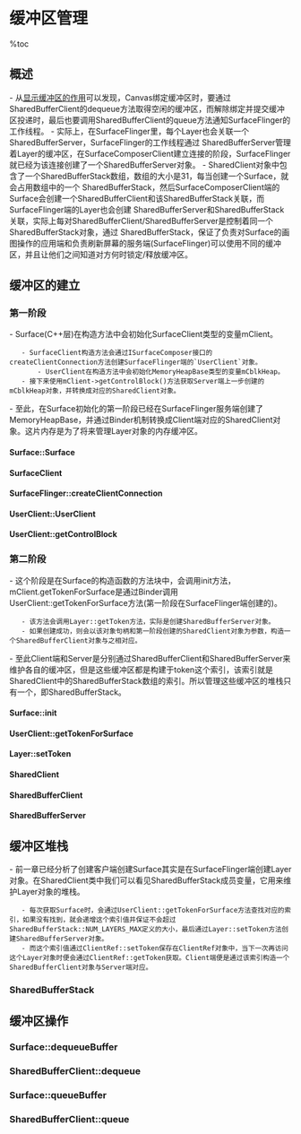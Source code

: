 = 缓冲区管理 =

%toc

== 概述 ==
- 从[[显示缓冲区的作用]]可以发现，Canvas绑定缓冲区时，要通过SharedBufferClient的dequeue方法取得空闲的缓冲区，而解除绑定并提交缓冲区投递时，最后也要调用SharedBufferClient的queue方法通知SurfaceFlinger的工作线程。
- 实际上，在SurfaceFlinger里，每个Layer也会关联一个SharedBufferServer，SurfaceFlinger的工作线程通过 SharedBufferServer管理着Layer的缓冲区，在SurfaceComposerClient建立连接的阶段，SurfaceFlinger就已经为该连接创建了一个SharedBufferServer对象。
- SharedClient对象中包含了一个SharedBufferStack数组，数组的大小是31，每当创建一个Surface，就会占用数组中的一个 SharedBufferStack，然后SurfaceComposerClient端的Surface会创建一个SharedBufferClient和该SharedBufferStack关联，而SurfaceFlinger端的Layer也会创建 SharedBufferServer和SharedBufferStack关联，实际上每对SharedBufferClient/SharedBufferServer是控制着同一个SharedBufferStack对象，通过 SharedBufferStack，保证了负责对Surface的画图操作的应用端和负责刷新屏幕的服务端(SurfaceFlinger)可以使用不同的缓冲区，并且让他们之间知道对方何时锁定/释放缓冲区。

== 缓冲区的建立 ==
=== 第一阶段 ===
- Surface(C++层)在构造方法中会初始化SurfaceClient类型的变量mClient。
    - SurfaceClient构造方法会通过ISurfaceComposer接口的createClientConnection方法创建SurfaceFlinger端的`UserClient`对象。
        - UserClient在构造方法中会初始化MemoryHeapBase类型的变量mCblkHeap。
    - 接下来使用mClient->getControlBlock()方法获取Server端上一步创建的mCblkHeap对象，并转换成对应的SharedClient对象。
- 至此，在Surface初始化的第一阶段已经在SurfaceFlinger服务端创建了MemoryHeapBase，并通过Binder机制转换成Client端对应的SharedClient对象。这片内存是为了将来管理Layer对象的内存缓冲区。


==== Surface::Surface ====
{{{class="brush:c++"
Surface::Surface(const sp<SurfaceControl>& surface)
    : mBufferMapper(GraphicBufferMapper::get()),
      mClient(SurfaceClient::getInstance()),    // 初始化SurfaceClient
      mSharedBufferClient(NULL),
      mInitCheck(NO_INIT),
      mSurface(surface->mSurface),
      mIdentity(surface->mIdentity),
      mFormat(surface->mFormat), mFlags(surface->mFlags),
      mWidth(surface->mWidth), mHeight(surface->mHeight)
{
    ......
    init();
}
}}}

==== SurfaceClient ====
{{{class="brush:c++"
class SurfaceClient : public Singleton<SurfaceClient>
{
    sp<ISurfaceComposerClient> mClient;
    ......

    SurfaceClient() : Singleton<SurfaceClient>(), mStatus(NO_INIT)
    {
        sp<ISurfaceComposer> sf(ComposerService::getComposerService());
        mComposerService = sf;
        // 从SurfaceFlinger创建UserClient对象
        mClient = sf->createClientConnection();
        if (mClient != NULL) {
            // 获得SurfaceFlinger服务端的内存对象并转换成SharedClient
            mControlMemory = mClient->getControlBlock();
            if (mControlMemory != NULL) {
                mControl = static_cast<SharedClient *>(
                        mControlMemory->getBase());
                if (mControl) {
                    mStatus = NO_ERROR;
                }
            }
        }
    }
    
    ......
public:
    SharedClient* getSharedClient() const {
        return mControl;
    }
    ssize_t getTokenForSurface(const sp<ISurface>& sur) const {
        // TODO: we could cache a few tokens here to avoid an IPC
        return mClient->getTokenForSurface(sur);
    }
    ...... 
};
}}}

==== SurfaceFlinger::createClientConnection ====
{{{class="brush:c++"
sp<ISurfaceComposerClient> SurfaceFlinger::createClientConnection()
{
    sp<ISurfaceComposerClient> bclient;
    sp<UserClient> client(new UserClient(this));
    status_t err = client->initCheck();
    if (err == NO_ERROR) {
        bclient = client;
    }
    return bclient;
}
}}}

==== UserClient::UserClient ====
{{{class="brush:c++"
UserClient::UserClient(const sp<SurfaceFlinger>& flinger)
    : ctrlblk(0), mBitmap(0), mFlinger(flinger)
{
    const int pgsize = getpagesize();
    const int cblksize = ((sizeof(SharedClient)+(pgsize-1))&~(pgsize-1));

    // 创建MemoryHeapBase对象
    mCblkHeap = new MemoryHeapBase(cblksize, 0,
            "SurfaceFlinger Client control-block");

    ctrlblk = static_cast<SharedClient *>(mCblkHeap->getBase());
    if (ctrlblk) { // construct the shared structure in-place.
        new(ctrlblk) SharedClient;
    }
}
}}}

==== UserClient::getControlBlock ====
{{{class="brush:c++"
sp<IMemoryHeap> UserClient::getControlBlock() const {
    return mCblkHeap;
}
}}}

=== 第二阶段 ===
- 这个阶段是在Surface的构造函数的方法块中，会调用init方法，mClient.getTokenForSurface是通过Binder调用UserClient::getTokenForSurface方法(第一阶段在SurfaceFlinger端创建的)。
    - 该方法会调用Layer::getToken方法，实际是创建SharedBufferServer对象。
    - 如果创建成功，则会以该对象句柄和第一阶段创建的SharedClient对象为参数，构造一个SharedBufferClient对象与之相对应。
- 至此Client端和Server是分别通过SharedBufferClient和SharedBufferServer来维护各自的缓冲区，但是这些缓冲区都是构建于token这个索引，该索引就是SharedClient中的SharedBufferStack数组的索引。所以管理这些缓冲区的堆栈只有一个，即SharedBufferStack。

==== Surface::init ====
{{{class="brush:c++"
void Surface::init()
{
    ......
    if (mSurface != 0 && mClient.initCheck() == NO_ERROR) {
        // 获得对应Server端的缓冲区句柄
        int32_t token = mClient.getTokenForSurface(mSurface);
        if (token >= 0) {
            // 初始化SharedBufferClient对象
            mSharedBufferClient = new SharedBufferClient(
                    mClient.getSharedClient(), token, 2, mIdentity);
            mInitCheck = mClient.getSharedClient()->validate(token);
        }
    }
}
}}}

==== UserClient::getTokenForSurface ====
{{{class="brush:c++"
ssize_t UserClient::getTokenForSurface(const sp<ISurface>& sur) const
{
    int32_t name = NAME_NOT_FOUND;
    sp<Layer> layer(mFlinger->getLayer(sur));
    if (layer == 0) return name;

    // if this layer already has a token, just return it
    name = layer->getToken();
    if ((name >= 0) && (layer->getClient() == this))
        return name;

    name = 0;
    do {
        int32_t mask = 1LU<<name;
        if ((android_atomic_or(mask, &mBitmap) & mask) == 0) {
            // we found and locked that name
            status_t err = layer->setToken(
                    const_cast<UserClient*>(this), ctrlblk, name);
            if (err != NO_ERROR) {
                // free the name
                android_atomic_and(~mask, &mBitmap);
                name = err;
            }
            break;
        }
        if (++name >= SharedBufferStack::NUM_LAYERS_MAX)
            name = NO_MEMORY;
    } while(name >= 0);

    return name;
}
}}}

==== Layer::setToken ====
{{{class="brush:c++"
status_t Layer::setToken(const sp<UserClient>& userClient,
        SharedClient* sharedClient, int32_t token)
{
    // 创建SharedBufferServer
    sp<SharedBufferServer> lcblk = new SharedBufferServer(
            sharedClient, token, mBufferManager.getDefaultBufferCount(),
            getIdentity());

    // 保存在ClientRef中
    status_t err = mUserClientRef.setToken(userClient, lcblk, token);
    ......

    return err;
}
}}}

==== SharedClient ====
{{{class="brush:c++"
class SharedClient
{
public:
    SharedClient();
    ~SharedClient();
    status_t validate(size_t token) const;

private:
    friend class SharedBufferBase;
    friend class SharedBufferClient;
    friend class SharedBufferServer;

    // 用来锁定共享的内存
    Mutex lock;
    Condition cv;
    // NUM_LAYERS_MAX = 31
    SharedBufferStack surfaces[ SharedBufferStack::NUM_LAYERS_MAX ];
};
}}}

==== SharedBufferClient ====
{{{class="brush:c++"
class SharedBufferClient : public SharedBufferBase
{
public:
    ......
    ssize_t dequeue();
    status_t undoDequeue(int buf);
    
    status_t lock(int buf);
    status_t cancel(int buf);
    status_t queue(int buf);
    bool needNewBuffer(int buffer) const;
    status_t setDirtyRegion(int buffer, const Region& reg);
    status_t setCrop(int buffer, const Rect& reg);
    status_t setTransform(int buffer, uint32_t transform);

    class SetBufferCountCallback {
        friend class SharedBufferClient;
        virtual status_t operator()(int bufferCount) const = 0;
    protected:
        virtual ~SetBufferCountCallback() { }
    };
    status_t setBufferCount(int bufferCount, const SetBufferCountCallback& ipc);
    ......
};
}}}

==== SharedBufferServer ====
{{{class="brush:c++"
class SharedBufferServer
    : public SharedBufferBase,
      public LightRefBase<SharedBufferServer>
{
public:
    ......
    ssize_t retireAndLock();
    void setStatus(status_t status);
    status_t reallocateAll();
    status_t reallocateAllExcept(int buffer);
    int32_t getQueuedCount() const;
    Region getDirtyRegion(int buffer) const;
    Rect getCrop(int buffer) const;
    uint32_t getTransform(int buffer) const;

    status_t resize(int newNumBuffers);

    SharedBufferStack::Statistics getStats() const;
    ...... 
}}}

== 缓冲区堆栈 ==
- 前一章已经分析了创建客户端创建Surface其实是在SurfaceFlinger端创建Layer对象。在SharedClient类中我们可以看见SharedBufferStack成员变量，它用来维护Layer对象的堆栈。
    - 每次获取Surface时，会通过UserClient::getTokenForSurface方法查找对应的索引，如果没有找到，就会递增这个索引值并保证不会超过SharedBufferStack::NUM_LAYERS_MAX定义的大小，最后通过Layer::setToken方法创建SharedBufferServer对象。
    - 而这个索引值通过ClientRef::setToken保存在ClientRef对象中，当下一次再访问这个Layer对象时便会通过ClientRef::getToken获取。Client端便是通过该索引构造一个SharedBufferClient对象与Server端对应。

{{http:pic/shared_buffer_stack.png}}

=== SharedBufferStack ===
{{{class="brush:c++"
class SharedBufferStack
{
    friend class SharedClient;
    friend class SharedBufferBase;
    friend class SharedBufferClient;
    friend class SharedBufferServer;

public:
    // 最大Layer
    static const unsigned int NUM_LAYERS_MAX  = 31;
    // 最大buffer
    static const unsigned int NUM_BUFFER_MAX  = 16;
    // 最小buffer
    static const unsigned int NUM_BUFFER_MIN  = 2;
    // 最大显示
    static const unsigned int NUM_DISPLAY_MAX = 4;

    ...... 
    SharedBufferStack();
    void init(int32_t identity);
    status_t setDirtyRegion(int buffer, const Region& reg);
    status_t setCrop(int buffer, const Rect& reg);
    status_t setTransform(int buffer, uint8_t transform);
    Region getDirtyRegion(int buffer) const;
    Rect getCrop(int buffer) const;
    uint32_t getTransform(int buffer) const;
    ...... 
};
}}}

== 缓冲区操作 ==

=== Surface::dequeueBuffer ===
{{{class="brush:c++"
int Surface::dequeueBuffer(android_native_buffer_t** buffer)
{
    ......
    ssize_t bufIdx = mSharedBufferClient->dequeue();
    
    ......
    if (err == NO_ERROR) {
        mDirtyRegion.set(backBuffer->width, backBuffer->height);
        *buffer = backBuffer.get();
    } else {
        mSharedBufferClient->undoDequeue(bufIdx);
    }

    return err;
}
}}}

=== SharedBufferClient::dequeue ===
{{{class="brush:c++"
ssize_t SharedBufferClient::dequeue()
{
    SharedBufferStack& stack( *mSharedStack );

    ......
    DequeueCondition condition(this);
    status_t err = waitForCondition(condition);
    
    ......
    DequeueUpdate update(this);
    updateCondition( update );

    ......
    return dequeued;
}
}}}

=== Surface::queueBuffer ===
{{{class="brush:c++"
int Surface::queueBuffer(android_native_buffer_t* buffer)
{
    ......
    mSharedBufferClient->setTransform(bufIdx, mNextBufferTransform);
    mSharedBufferClient->setCrop(bufIdx, mNextBufferCrop);
    mSharedBufferClient->setDirtyRegion(bufIdx, mDirtyRegion);
    err = mSharedBufferClient->queue(bufIdx);

    if (err == NO_ERROR) {
        mClient.signalServer();
    }
    return err;
}
}}}

=== SharedBufferClient::queue ===
{{{class="brush:c++"
status_t SharedBufferClient::queue(int buf)
{
    RWLock::AutoRLock _rd(mLock);

    SharedBufferStack& stack( *mSharedStack );

    queued_head = (queued_head + 1) % mNumBuffers;
    stack.index[queued_head] = buf;

    QueueUpdate update(this);
    status_t err = updateCondition( update );

    const nsecs_t now = systemTime(SYSTEM_TIME_THREAD);
    stack.stats.totalTime = ns2us(now - mDequeueTime[buf]);
    return err;
}
}}}

